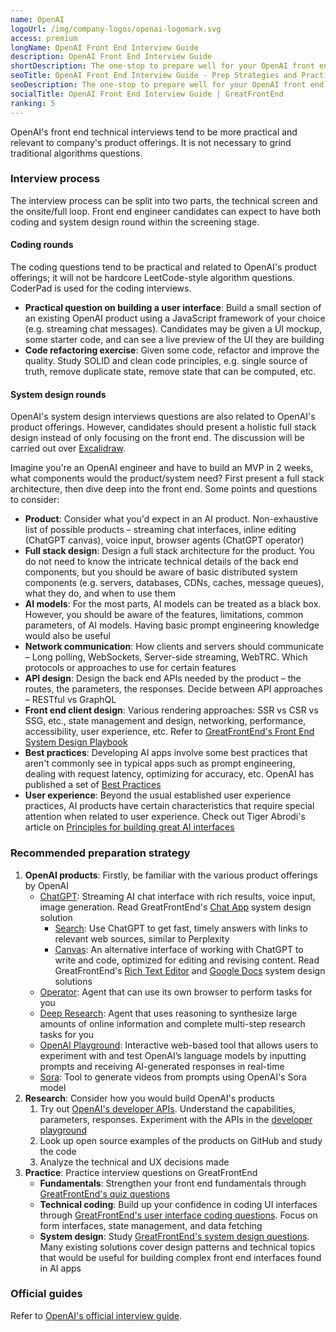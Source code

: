 ```yaml
---
name: OpenAI
logoUrl: /img/company-logos/openai-logomark.svg
access: premium
longName: OpenAI Front End Interview Guide
description: OpenAI Front End Interview Guide
shortDescription: The one-stop to prepare well for your OpenAI front end interviews
seoTitle: OpenAI Front End Interview Guide - Prep Strategies and Practice Questions
seoDescription: The one-stop to prepare well for your OpenAI front end interviews. Discover insider tips, optimal prep strategies, and practice questions known to be tested.
socialTitle: OpenAI Front End Interview Guide | GreatFrontEnd
ranking: 5
---
```


OpenAI's front end technical interviews tend to be more practical and relevant to company's product offerings. It is not necessary to grind traditional algorithms questions.

### Interview process

The interview process can be split into two parts, the technical screen and the onsite/full loop. Front end engineer candidates can expect to have both coding and system design round within the screening stage.

#### Coding rounds

The coding questions tend to be practical and related to OpenAI's product offerings; it will not be hardcore LeetCode-style algorithm questions. CoderPad is used for the coding interviews.

- **Practical question on building a user interface**: Build a small section of an existing OpenAI product using a JavaScript framework of your choice (e.g. streaming chat messages). Candidates may be given a UI mockup, some starter code, and can see a live preview of the UI they are building
- **Code refactoring exercise**: Given some code, refactor and improve the quality. Study SOLID and clean code principles, e.g. single source of truth, remove duplicate state, remove state that can be computed, etc.

#### System design rounds

OpenAI's system design interviews questions are also related to OpenAI's product offerings. However, candidates should present a holistic full stack design instead of only focusing on the front end. The discussion will be carried out over [Excalidraw](https://excalidraw.com/).

Imagine you're an OpenAI engineer and have to build an MVP in 2 weeks, what components would the product/system need? First present a full stack architecture, then dive deep into the front end. Some points and questions to consider:

- **Product**: Consider what you'd expect in an AI product. Non-exhaustive list of possible products – streaming chat interfaces, inline editing (ChatGPT canvas), voice input, browser agents (ChatGPT operator)
- **Full stack design**: Design a full stack architecture for the product. You do not need to know the intricate technical details of the back end components, but you should be aware of basic distributed system components (e.g. servers, databases, CDNs, caches, message queues), what they do, and when to use them
- **AI models**: For the most parts, AI models can be treated as a black box. However, you should be aware of the features, limitations, common parameters, of AI models. Having basic prompt engineering knowledge would also be useful
- **Network communication**: How clients and servers should communicate – Long polling, WebSockets, Server-side streaming, WebTRC. Which protocols or approaches to use for certain features
- **API design**: Design the back end APIs needed by the product – the routes, the parameters, the responses. Decide between API approaches – RESTful vs GraphQL
- **Front end client design**: Various rendering approaches: SSR vs CSR vs SSG, etc., state management and design, networking, performance, accessibility, user experience, etc. Refer to [GreatFrontEnd's Front End System Design Playbook](/front-end-system-design-playbook)
- **Best practices**: Developing AI apps involve some best practices that aren't commonly see in typical apps such as prompt engineering, dealing with request latency, optimizing for accuracy, etc. OpenAI has published a set of [Best Practices](https://platform.openai.com/docs/guides/prompt-engineering)
- **User experience**: Beyond the usual established user experience practices, AI products have certain characteristics that require special attention when related to user experience. Check out Tiger Abrodi's article on [Principles for building great AI interfaces](https://tigerabrodi.blog/principles-for-building-great-ai-interfaces)

### Recommended preparation strategy

1. **OpenAI products**: Firstly, be familiar with the various product offerings by OpenAI
   - [ChatGPT](https://chatgpt.com): Streaming AI chat interface with rich results, voice input, image generation. Read GreatFrontEnd's [Chat App](/questions/system-design/chat-application-messenger) system design solution
     - [Search](https://openai.com/index/introducing-chatgpt-search/): Use ChatGPT to get fast, timely answers with links to relevant web sources, similar to Perplexity
     - [Canvas](https://openai.com/index/introducing-canvas/): An alternative interface of working with ChatGPT to write and code, optimized for editing and revising content. Read GreatFrontEnd's [Rich Text Editor](/questions/system-design/rich-text-editor) and [Google Docs](/questions/system-design/collaborative-editor-google-docs) system design solutions
   - [Operator](https://openai.com/index/introducing-operator/): Agent that can use its own browser to perform tasks for you
   - [Deep Research](https://openai.com/index/introducing-deep-research/): Agent that uses reasoning to synthesize large amounts of online information and complete multi-step research tasks for you
   - [OpenAI Playground](https://platform.openai.com/playground/): Interactive web-based tool that allows users to experiment with and test OpenAI’s language models by inputting prompts and receiving AI-generated responses in real-time
   - [Sora](https://sora.com/): Tool to generate videos from prompts using OpenAI's Sora model
2. **Research**: Consider how you would build OpenAI's products
   1. Try out [OpenAI's developer APIs](https://platform.openai.com/). Understand the capabilities, parameters, responses. Experiment with the APIs in the [developer playground](https://platform.openai.com/playground/)
   2. Look up open source examples of the products on GitHub and study the code
   3. Analyze the technical and UX decisions made
3. **Practice**: Practice interview questions on GreatFrontEnd
   - **Fundamentals**: Strengthen your front end fundamentals through [GreatFrontEnd's quiz questions](/questions/quiz)
   - **Technical coding**: Build up your confidence in coding UI interfaces through [GreatFrontEnd's user interface coding questions](/questions/formats/ui-coding). Focus on form interfaces, state management, and data fetching
   - **System design**: Study [GreatFrontEnd's system design questions](/questions/system-design). Many existing solutions cover design patterns and technical topics that would be useful for building complex front end interfaces found in AI apps

### Official guides

Refer to [OpenAI's official interview guide](https://openai.com/interview-guide/).

